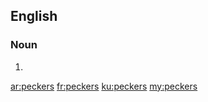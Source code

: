 ==English==

===Noun===
{{head|en|plural}}

# {{plural of|pecker|lang=en}}

[[ar:peckers]]
[[fr:peckers]]
[[ku:peckers]]
[[my:peckers]]